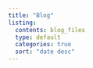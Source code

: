 ```yaml
---
title: "Blog"
listing:
  contents: blog_files
  type: default
  categories: true
  sort: "date desc"
---
```

